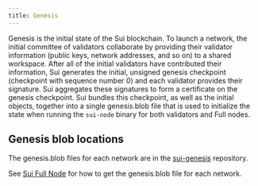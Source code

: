 ```yaml
---
title: Genesis
---
```


Genesis is the initial state of the Sui blockchain. To launch a network, the initial committee of validators collaborate by providing their validator information (public keys, network addresses, and so on) to a shared workspace. After all of the initial validators have contributed their information, Sui generates the initial, unsigned genesis checkpoint (checkpoint with sequence number 0) and each validator provides their signature. Sui aggregates these signatures to form a certificate on the genesis checkpoint. Sui bundles this checkpoint, as well as the initial objects, together into a single genesis.blob file that is used to initialize the state when running the `sui-node` binary for both validators and Full nodes.

## Genesis blob locations

The genesis.blob files for each network are in the [sui-genesis](https://github.com/one-chain-labs/onechain-genesis) repository.

See [Sui Full Node](./sui-full-node.mdx#set-up-from-source) for how to get the genesis.blob file for each network.
